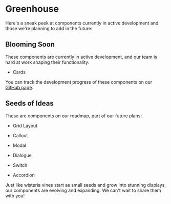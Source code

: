 # Greenhouse

Here's a sneak peek at components currently in active development and those we're planning to add in the future:

## Blooming Soon

These components are currently in active development, and our team is hard at work shaping their functionality:

- Cards

You can track the development progress of these components on our [GitHub page](https://github.com/waseem-polus/wui-design/issues).

## Seeds of Ideas

These are components on our roadmap, part of our future plans:

- Grid Layout

- Callout

- Modal

- Dialogue

- Switch

- Accordion

Just like wisteria vines start as small seeds and grow into stunning displays, our components are evolving and expanding. We can't wait to share them with you!
